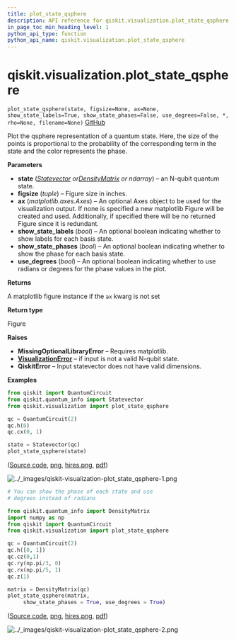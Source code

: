 ```yaml
---
title: plot_state_qsphere
description: API reference for qiskit.visualization.plot_state_qsphere
in_page_toc_min_heading_level: 1
python_api_type: function
python_api_name: qiskit.visualization.plot_state_qsphere
---
```


# qiskit.visualization.plot\_state\_qsphere

<span id="qiskit.visualization.plot_state_qsphere" />

`plot_state_qsphere(state, figsize=None, ax=None, show_state_labels=True, show_state_phases=False, use_degrees=False, *, rho=None, filename=None)` [GitHub](https://github.com/qiskit/qiskit/tree/stable/0.23/qiskit/visualization/state_visualization.py "view source code")

Plot the qsphere representation of a quantum state. Here, the size of the points is proportional to the probability of the corresponding term in the state and the color represents the phase.

**Parameters**

*   **state** ([*Statevector*](qiskit.quantum_info.Statevector "qiskit.quantum_info.Statevector")  *or*[*DensityMatrix*](qiskit.quantum_info.DensityMatrix "qiskit.quantum_info.DensityMatrix") *or ndarray*) – an N-qubit quantum state.
*   **figsize** (*tuple*) – Figure size in inches.
*   **ax** (*matplotlib.axes.Axes*) – An optional Axes object to be used for the visualization output. If none is specified a new matplotlib Figure will be created and used. Additionally, if specified there will be no returned Figure since it is redundant.
*   **show\_state\_labels** (*bool*) – An optional boolean indicating whether to show labels for each basis state.
*   **show\_state\_phases** (*bool*) – An optional boolean indicating whether to show the phase for each basis state.
*   **use\_degrees** (*bool*) – An optional boolean indicating whether to use radians or degrees for the phase values in the plot.

**Returns**

A matplotlib figure instance if the `ax` kwarg is not set

**Return type**

Figure

**Raises**

*   **MissingOptionalLibraryError** – Requires matplotlib.
*   [**VisualizationError**](qiskit.visualization.VisualizationError "qiskit.visualization.VisualizationError") – if input is not a valid N-qubit state.
*   **QiskitError** – Input statevector does not have valid dimensions.

**Examples**

```python
from qiskit import QuantumCircuit
from qiskit.quantum_info import Statevector
from qiskit.visualization import plot_state_qsphere

qc = QuantumCircuit(2)
qc.h(0)
qc.cx(0, 1)

state = Statevector(qc)
plot_state_qsphere(state)
```

([Source code](qiskit-visualization-plot_state_qsphere-1.py), [png](qiskit-visualization-plot_state_qsphere-1.png), [hires.png](qiskit-visualization-plot_state_qsphere-1.hires.png), [pdf](qiskit-visualization-plot_state_qsphere-1.pdf))

![../\_images/qiskit-visualization-plot\_state\_qsphere-1.png](/images/api/qiskit/0.40/qiskit-visualization-plot_state_qsphere-1.png)

```python
# You can show the phase of each state and use
# degrees instead of radians

from qiskit.quantum_info import DensityMatrix
import numpy as np
from qiskit import QuantumCircuit
from qiskit.visualization import plot_state_qsphere

qc = QuantumCircuit(2)
qc.h([0, 1])
qc.cz(0,1)
qc.ry(np.pi/3, 0)
qc.rx(np.pi/5, 1)
qc.z(1)

matrix = DensityMatrix(qc)
plot_state_qsphere(matrix,
     show_state_phases = True, use_degrees = True)
```

([Source code](qiskit-visualization-plot_state_qsphere-2.py), [png](qiskit-visualization-plot_state_qsphere-2.png), [hires.png](qiskit-visualization-plot_state_qsphere-2.hires.png), [pdf](qiskit-visualization-plot_state_qsphere-2.pdf))

![../\_images/qiskit-visualization-plot\_state\_qsphere-2.png](/images/api/qiskit/0.40/qiskit-visualization-plot_state_qsphere-2.png)


